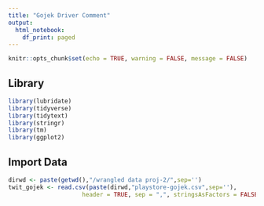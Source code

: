 ```yaml
---
title: "Gojek Driver Comment"
output:
  html_notebook:
    df_print: paged
---
```


```r
knitr::opts_chunk$set(echo = TRUE, warning = FALSE, message = FALSE)
```

## Library

```r
library(lubridate)
library(tidyverse)
library(tidytext)
library(stringr)
library(tm)
library(ggplot2)
```

## Import Data

```r
dirwd <- paste(getwd(),"/wrangled data proj-2/",sep='')
twit_gojek <- read.csv(paste(dirwd,"playstore-gojek.csv",sep=''), 
                     header = TRUE, sep = ",", stringsAsFactors = FALSE)
```



